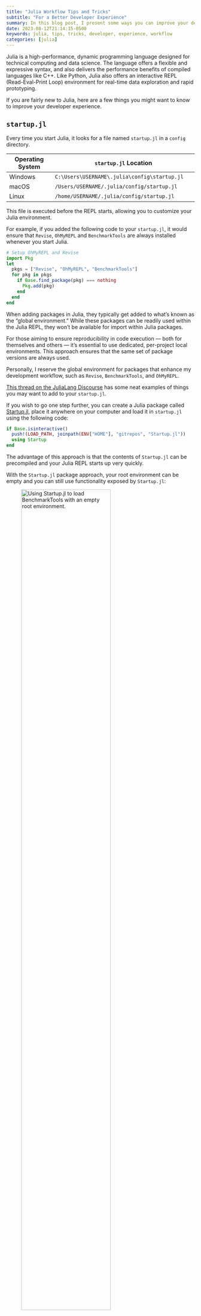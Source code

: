 ```yaml
---
title: "Julia Workflow Tips and Tricks"
subtitle: "For a Better Developer Experience"
summary: In this blog post, I present some ways you can improve your developer experience using Julia
date: 2023-08-12T21:14:15-0500
keywords: julia, tips, tricks, developer, experience, workflow
categories: [julia]
---
```


Julia is a high-performance, dynamic programming language designed for technical computing and data science.
The language offers a flexible and expressive syntax, and also delivers the performance benefits of compiled languages like C++.
Like Python, Julia also offers an interactive REPL (Read-Eval-Print Loop) environment for real-time data exploration and rapid prototyping.

If you are fairly new to Julia, here are a few things you might want to know to improve your developer experience.

## `startup.jl`

Every time you start Julia, it looks for a file named `startup.jl` in a `config` directory.

| Operating System | `startup.jl` Location                                |
|------------------|-------------------------------------------------------|
| Windows          | `C:\Users\USERNAME\.julia\config\startup.jl`         |
| macOS            | `/Users/USERNAME/.julia/config/startup.jl`           |
| Linux            | `/home/USERNAME/.julia/config/startup.jl`            |

This file is executed before the REPL starts, allowing you to customize your Julia environment.

For example, if you added the following code to your `startup.jl`, it would ensure that `Revise`, `OhMyREPL` and `BenchmarkTools` are always installed whenever you start Julia.

```julia
# Setup OhMyREPL and Revise
import Pkg
let 
  pkgs = ["Revise", "OhMyREPL", "BenchmarkTools"]
  for pkg in pkgs
    if Base.find_package(pkg) === nothing
      Pkg.add(pkg)
    end
  end
end
```

::: callout-note
When adding packages in Julia, they typically get added to what's known as the "global environment." While these packages can be readily used within the Julia REPL, they won't be available for import within Julia packages.

For those aiming to ensure reproducibility in code execution --- both for themselves and others --- it's essential to use dedicated, per-project local environments. This approach ensures that the same set of package versions are always used.

Personally, I reserve the global environment for packages that enhance my development workflow, such as `Revise`, `BenchmarkTools`, and `OhMyREPL`.
:::

[This thread on the JuliaLang Discourse](https://discourse.julialang.org/t/what-is-in-your-startup-jl/18228) has some neat examples of things you may want to add to your `startup.jl`.

If you wish to go one step further, you can create a Julia package called [Startup.jl](https://github.com/kdheepak/Startup.jl), place it anywhere on your computer and load it in `startup.jl` using the following code:

```julia
if Base.isinteractive()
  push!(LOAD_PATH, joinpath(ENV["HOME"], "gitrepos", "Startup.jl"))
  using Startup
end
```

The advantage of this approach is that the contents of `Startup.jl` can be precompiled and your Julia REPL starts up very quickly.

With the `Startup.jl` package approach, your root environment can be empty and you can still use functionality exposed by `Startup.jl`:

![Using `Startup.jl` to load `BenchmarkTools` with an empty root environment.](https://user-images.githubusercontent.com/1813121/260273629-af4095d5-81cf-4a28-aa64-f720def4a9d6.png){fig-align="center" width=75%}

::: callout-tip
You can use `julia --startup-file=no` to _not_ execute the contents for `startup.jl`, i.e. get a clean Julia REPL.
:::

## `OhMyREPL`

[`OhMyREPL.jl`](https://github.com/KristofferC/OhMyREPL.jl) is a package that provides syntax highlighting, bracket highlighting, rainbow brackets, and more for the Julia REPL.
Once installed, it can enhance your REPL experience dramatically, making it more visually appealing and easier to work with.

::: {layout-ncol=2}

![](https://user-images.githubusercontent.com/1813121/260273560-ef15e720-6e45-4b16-8332-3d79d6fa1a56.png){width=50% align="center"}

![](https://user-images.githubusercontent.com/1813121/260273561-bebffa42-3331-4ce4-a3ee-81df1dfa6d8e.png){width=51% align="center"}

:::

## `Revise.jl`

[`Revise.jl`](https://github.com/timholy/Revise.jl) is a game-changer for Julia development. 
It automatically reloads modified source files without restarting the Julia session. 
This makes iterative development much smoother.

Once set up, any changes you make to your code files are immediately available in your active Julia session.

Revise can "track" changes in single files if you include them using `includet`:

![](https://user-images.githubusercontent.com/1813121/260360485-07d3e4bd-a4e3-406e-b513-7693d0cede01.gif){fig-align="center" width=75%}

If you want `Revise` to track changes in a package you are developing locally, simply run `using Revise` before you load the package for the first time.

::: callout-note
If you use VSCode and start a REPL using the `Julia: Start REPL` command, `Revise` is automatically loaded by default.

![](https://user-images.githubusercontent.com/1813121/260358935-ccb1a3fb-3b7e-4219-a2f4-12f5c922c7da.png){fig-align="center" width=75%}
:::

See [Revise's documentation](https://timholy.github.io/Revise.jl/stable/config/) for how to set this up to happen automatically all the time by adding setup code to your `startup.jl` file.

One of the issues with `Revise` is that it cannot deal with changes in `struct`.
Let's say I wanted to make a change like this:

```diff
  struct Foo
-   x::Int
+   y::Float64
  end
```

`Revise` throws a warning and changes the color of the Julia prompt:

![](https://user-images.githubusercontent.com/1813121/260318027-906d7506-0c98-417f-9ef3-008d39097117.gif){fig-align="center" width=75%}

There are some [workarounds](https://timholy.github.io/Revise.jl/stable/limitations/) for this but the easiest thing to do is to **restart the Julia session** after you are make changes to any `struct`.

::: callout-note
Watch for the `Revise` warnings and errors and keep an eye out for the color of your Julia REPL prompt. If you see the prompt in "yellow", you know `Revise` wasn't able to track a change you made.
:::

## `Infiltrator`

[`Infiltrator.jl`](https://github.com/JuliaDebug/Infiltrator.jl) is a debugger and code inspection tool for Julia.
It allows you to insert breakpoints in your code and inspect the current scope's variables.

When Julia hits the `@infiltrate` macro, it'll pause execution, and drop you into a Julia REPL that allows you to inspect the current scope.

![](https://user-images.githubusercontent.com/1813121/260319341-8f1d5ca9-f192-4277-abc3-be4f89dd8610.gif){fig-align="center" width=75%}

You can also use `@infiltrate i == 3` and that'll drop you into a Julia REPL only in the third iteration of the `for` loop.

When using `@infiltrate conditional_expression` with `Revise`, you can jump into any function at any point of the execution to inspect values of variables in a Julia REPL.
You can even load additional packages like `DataFrames` or `Plots` to explore your data in the scope of any function interactively while debugging.
This combination can make for a versatile and productive debugging experience.

## `PrecompileTools`

[PrecompileTools](https://julialang.github.io/PrecompileTools.jl/stable/) is a package that allows package developers to specify which parts of the package should be precompiled.
From the official documentation:

> `PrecompileTools` can force precompilation of specific workloads; particularly with Julia 1.9 and higher, the precompiled code can be saved to disk, so that it doesn't need to be compiled freshly in each Julia session. 
> You can use `PrecompileTools` as a package developer, to reduce the latency experienced by users of your package for "typical" workloads; you can also use `PrecompileTools` as a user, creating custom "Startup" package(s) that precompile workloads important for your work.

Precompiling Julia packages can significantly reduce the loading times for you and your users, providing a much more responsive experience.

For example, I have the following in my `Startup.jl` to reduce Julia REPL startup times:

```julia
module Startup

using PrecompileTools

@setup_workload begin
  @compile_workload begin
    using Pkg
    using Revise
    using OhMyREPL
  end
end

end
```

## `BenchmarkTools`

[BenchmarkTools.jl](https://github.com/JuliaCI/BenchmarkTools.jl) is an essential package to help quantify the performance of your code.
It provides utilities to benchmark code snippets, giving insights into their run-time and memory allocations.

The `@benchmark` macro runs a number of trials of a function and plots a histogram in the terminal showing what kind of performance you are getting out of that particular function.
As an example, we can compare the performance of a custom `sum` function without and with the `@simd` macro:

::: {layout-ncol=2}

![](https://user-images.githubusercontent.com/1813121/260319654-904e72cb-633d-490f-8fbc-fbef61fabb4f.png)

![](https://user-images.githubusercontent.com/1813121/260319610-309b43b8-1476-43a3-a279-ab3c0158bc74.png)

:::

## `Cthulhu`

Delving deep into Julia's compiler optimizations and type inference can sometimes feel daunting and that's where [`Cthulhu.jl`](https://github.com/JuliaDebug/Cthulhu.jl) comes to the rescue.
`Cthulhu` is an interactive terminal user interface that is an alternative to `@code_lowered` and `@code_typed`, and allows developers to interactively "descend" into the lowered and optimized versions of their Julia code, making it easier to debug performance issues and understand how Julia's JIT compiler optimizes code.

For example, if we examine the `mysum` function from the previous section, we can see that `a` is being inferred as a `Int64` or a `Float64`, i.e. `Union{Float64, Int64}`.

![](https://user-images.githubusercontent.com/1813121/260274805-ea3dcdbd-a750-4b4a-8869-ea7ee9d92e8b.png){fig-align="center" width=75%}

In this particular case, by changing `a = 0` to `a = 0.0`, we can make the code generated by Julia more optimized, i.e. `a` is now being inferred only as a `Float64`.

![](https://user-images.githubusercontent.com/1813121/260308464-07577d0f-e577-40a7-bb96-3a109f53a815.png){fig-align="center" width=75%}

Here's the benchmark results with `a = 0` (left) and `a = 0.0` (right), with the latter being almost 3 times faster.

::: {layout-ncol=2}

![](https://user-images.githubusercontent.com/1813121/260308638-a34e64bd-0ed4-4a5c-a9d1-51710a005699.png){fig-alt="`a = 0`" width=50%}

![](https://user-images.githubusercontent.com/1813121/260308548-b8667f60-5caf-4974-9d5d-cfc7280a0ed2.png){fig-alt="`a = 0.0`" width=50%}

:::

## `ReTest` and `InlineTests`

Julia has a built-in package `Test` for unit testing.
This requires writing tests in a separate folder, i.e. in `test/runtests.jl`; and these tests are run in a separate process when you can `Pkg.test()`.
There's also no out of the box solution to run a subset of tests.

Using `InlineTests` allows you to write tests directly in your source files, and you can also choose to run a subset of tests. 
If you choose to run it with `retest`, you can make changes that are tracked with `Revise`, allowing faster iteration using a test driven development workflow.

In the screenshot below, I have shown an example of having a `@testset` as part of the package itself, i.e. in `./src/layout.jl`:

![`InlineTests` allows co-locating tests along with the implementation.](https://user-images.githubusercontent.com/1813121/260308140-a1b24006-3495-4d3a-8534-c6bb24a621c8.png)

You'll also notice from the screenshot that `ReTest` contains a function called `retest` which allows running a subset of tests by passing in a pattern as the second argument.

::: callout-tip

You may also be interested in [`TestEnv.jl`](https://github.com/JuliaTesting/TestEnv.jl), which lets you activate the test environment of a given package.

:::

## `PkgTemplates`

Julia has a built-in way to create a new package, using `Pkg.generate()`.
However, [`PkgTemplates.jl`](https://github.com/invenia/PkgTemplates.jl) is a package that makes the process of creating new packages as easy and customizable at the same time.
`PkgTemplates` can generate new Julia packages with numerous features out-of-the-box that follow best practices (e.g. GitHub Actions, Documenter, etc).

Creating a new package then becomes as straightforward as running the following:

```julia
using PkgTemplates
t = Template()
t("MyNewPackage")
```

You can customize the template too:

```julia
using PkgTemplates
t = Template(
  dir = "~/gitrepos/", 
  julia = v"1.10",
  plugins = [
    Git(; ssh = true, manifest = true),
    GitHubActions(),
    Documenter{GitHubActions}(),
  ],
)
t("MyNewPackage")
```

## `JET`

[`JET.jl`](https://github.com/aviatesk/JET.jl) is a powerful static code analyzer tailored for the Julia programming language.
`JET` serves as a "linter" – identifying potential runtime errors without actually executing the code.
It works by simulating the Julia compiler's type inference process.

```julia
fib(n) = n ≤ 2 ? n : fib(n-1) + fib(n-2)

fib(1000)   # => never terminates
fib(m)      # => ERROR: UndefVarError: `m` not defined
fib("1000") # => ERROR: MethodError: no method matching isless(::String, ::Int64)
```

You can see the other kinds of warnings that JET can produce in the [`demo.jl file`](https://github.com/aviatesk/JET.jl/blob/master/demo.jl).

## `LiveServer`

[`LiveServer.jl`](https://github.com/tlienart/LiveServer.jl) allows developers to serve static sites locally and refreshes your browser automatically as you edit source files.
You can even use it to view or update documentation.

```julia
# serve contents of any folder
LiveServer.serve(; dir, launch_browser = true)

# serve documentation of any package
Pkg.activate("./docs")
LiveServer.servedocs(; launch_browser = true)
```

## `Comonicon`

[Comonicon.jl](https://github.com/comonicon/Comonicon.jl) is a rich tool for building command-line applications.
Comonicon allows you to easily convert your Julia scripts and packages into command-line tools with minimal effort.

Using Comonicon, you can:

- Parse command-line arguments
- Generate help messages
- Handle subcommands
- And more

For example, I've added into my [`Startup.jl/src/jl.jl`](https://github.com/kdheepak/Startup.jl/blob/d1959b2d08868b04d3f33911b6260275bb22a34b/src/jl.jl) some helper subcommands that I can access from that command line in any folder.

![](https://user-images.githubusercontent.com/1813121/260335151-77fd4892-ae97-49e2-ab54-7b2fee44bda0.png)

## Conclusion

Julia's ecosystem is filled with tools designed to optimize the developer's workflow, making it easier and more efficient to write, test, and deploy code.
